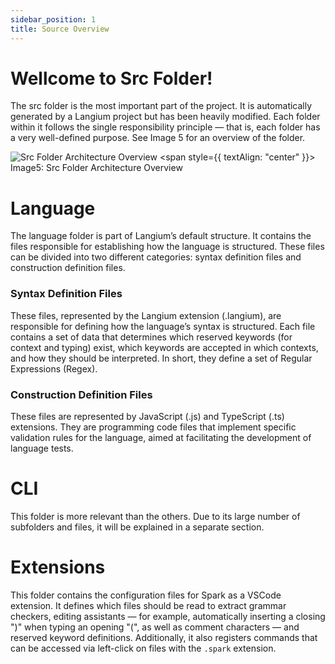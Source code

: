 ```yaml
---
sidebar_position: 1
title: Source Overview
---
```


# Wellcome to Src Folder!
The src folder is the most important part of the project. It is automatically generated by a Langium project but has been heavily modified. Each folder within it follows the single responsibility principle — that is, each folder has a very well-defined purpose. See Image 5 for an overview of the folder.

![Src Folder Architecture Overview](./imgs/src_architecture_overview.png)
<span style={{ textAlign: "center" }}>
Image5: Src Folder Architecture Overview
</span>

# Language
The language folder is part of Langium’s default structure. It contains the files responsible for establishing how the language is structured. These files can be divided into two different categories: syntax definition files and construction definition files.

<h3>Syntax Definition Files</h3>
These files, represented by the Langium extension (.langium), are responsible for defining how the language’s syntax is structured. Each file contains a set of data that determines which reserved keywords (for context and typing) exist, which keywords are accepted in which contexts, and how they should be interpreted. In short, they define a set of Regular Expressions (Regex).

<h3>Construction Definition Files</h3>
These files are represented by JavaScript (.js) and TypeScript (.ts) extensions. They are programming code files that implement specific validation rules for the language, aimed at facilitating the development of language tests.


# CLI
This folder is more relevant than the others. Due to its large number of subfolders and files, it will be explained in a separate section.

# Extensions
This folder contains the configuration files for Spark as a VSCode extension. It defines which files should be read to extract grammar checkers, editing assistants — for example, automatically inserting a closing ")" when typing an opening "(", as well as comment characters — and reserved keyword definitions. Additionally, it also registers commands that can be accessed via left-click on files with the `.spark` extension.